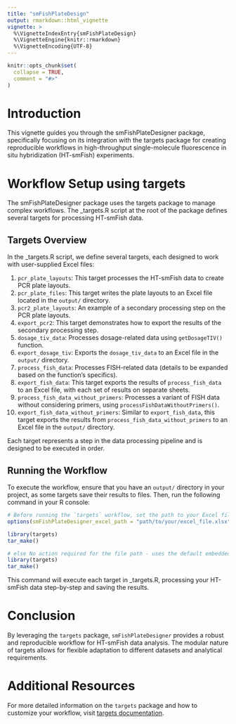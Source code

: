 ```yaml
---
title: "smFishPlateDesign"
output: rmarkdown::html_vignette
vignette: >
  %\VignetteIndexEntry{smFishPlateDesign}
  %\VignetteEngine{knitr::rmarkdown}
  %\VignetteEncoding{UTF-8}
---
```


```r
knitr::opts_chunk$set(
  collapse = TRUE,
  comment = "#>"
)
```

# Introduction

This vignette guides you through the smFishPlateDesigner package, specifically focusing on its integration with the targets package for creating reproducible workflows in high-throughput single-molecule fluorescence in situ hybridization (HT-smFish) experiments.

# Workflow Setup using targets

The smFishPlateDesigner package uses the targets package to manage complex workflows. The _targets.R script at the root of the package defines several targets for processing HT-smFish data.

## Targets Overview

In the _targets.R script, we define several targets, each designed to work with user-supplied Excel files:

1. `pcr_plate_layouts`: This target processes the HT-smFish data to create PCR plate layouts.
2. `pcr_plate_files`: This target writes the plate layouts to an Excel file located in the `output/` directory.
3. `pcr2_plate_layouts`: An example of a secondary processing step on the PCR plate layouts.
4. `export_pcr2`: This target demonstrates how to export the results of the secondary processing step.
5. `dosage_tiv_data`: Processes dosage-related data using `getDosageTIV()` function.
6. `export_dosage_tiv`: Exports the `dosage_tiv_data` to an Excel file in the `output/` directory.
7. `process_fish_data`: Processes FISH-related data (details to be expanded based on the function's specifics).
8. `export_fish_data`: This target exports the results of `process_fish_data` to an Excel file, with each set of results on separate sheets.
9. `process_fish_data_without_primers`: Processes a variant of FISH data without considering primers, using `processFishDataWithoutPrimers()`.
10. `export_fish_data_without_primers`: Similar to `export_fish_data`, this target exports the results from `process_fish_data_without_primers` to an Excel file in the `output/` directory.

Each target represents a step in the data processing pipeline and is designed to be executed in order.

## Running the Workflow

To execute the workflow, ensure that you have an `output/` directory in your project, as some targets save their results to files. Then, run the following command in your R console:

```r
# Before running the `targets` workflow, set the path to your Excel file:
options(smFishPlateDesigner_excel_path = "path/to/your/excel_file.xlsx")

library(targets)
tar_make()

# else No action required for the file path - uses the default embedded file
library(targets)
tar_make()
```

This command will execute each target in _targets.R, processing your HT-smFish data step-by-step and saving the results.

# Conclusion

By leveraging the `targets` package, `smFishPlateDesigner` provides a robust and reproducible workflow for HT-smFish data analysis. The modular nature of targets allows for flexible adaptation to different datasets and analytical requirements.

# Additional Resources

For more detailed information on the `targets` package and how to customize your workflow, visit [targets documentation](https://docs.ropensci.org/targets/).
